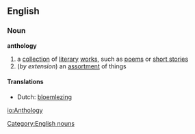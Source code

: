 ==English==
===Noun===
{{wikipedia}}
'''anthology'''
# a [[collection]] of [[literary]] [[work]]s, such as [[poem]]s or [[short stories]]
#(''by extension'') an [[assortment]] of things

====Translations====
*Dutch: [[bloemlezing]]

[[Category:English nouns]]

[[io:Anthology]]